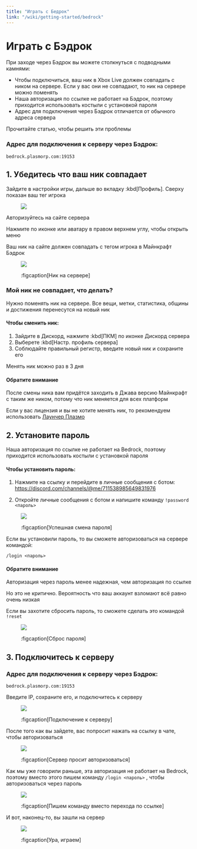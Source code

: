 ```yaml
---
title: "Играть с Бедрок"
link: "/wiki/getting-started/bedrock"
---
```


# Играть с Бэдрок

При заходе через Бэдрок вы можете столкнуться с подводными камнями:

- Чтобы подключиться, ваш ник в Xbox Live должен совпадать с ником на сервере. Если у вас они не совпадают, то ник на сервере можно поменять
- Наша авторизация по ссылке не работает на Бэдрок, поэтому приходится использовать костыли с установкой пароля
- Адрес для подключения через Бэдрок отличается от обычного адреса сервера

Прочитайте статью, чтобы решить эти проблемы

### Адрес для подключения к серверу через Бэдрок:

```
bedrock.plasmorp.com:19153
```

## 1. Убедитесь что ваш ник совпадает

Зайдите в настройки игры, дальше во вкладку :kbd[Профиль]. Сверху показан ваш тег игрока

<figure class="transparent">

![](/assets/getting-started/bedrock/xbox_nick.png)

</figure>

Авторизуйтесь на сайте сервера

Нажмите по иконке или аватару в правом верхнем углу, чтобы открыть меню

Ваш ник на сайте должен совпадать с тегом игрока в Майнкрафт Бэдрок

<figure>

![](/assets/getting-started/bedrock/plasmo_nick.png)

:figcaption[Ник на сервере]

</figure>

### Мой ник не совпадает, что делать?

Нужно поменять ник на сервере. Все вещи, метки, статистика, общины и достижения перенесутся на новый ник

<CustomBlock>

#### Чтобы сменить ник:

1. Зайдите в Дискорд, нажмите :kbd[ПКМ] по иконке Дискорд сервера
2. Выберете :kbd[Настр. профиль сервера]
3. Cоблюдайте правильный регистр, введите новый ник и сохраните его

Менять ник можно раз в 3 дня

</CustomBlock>

<CustomBlock type="warn">

#### Обратите внимание

После смены ника вам придётся заходить в Джава версию Майнкрафт с таким же ником, потому что ник меняется для всех платформ

Если у вас лицензия и вы не хотите менять ник, то рекомендуем использовать [Лаунчер Плазмо](/wiki/getting-started)

</CustomBlock>

## 2. Установите пароль

Наша авторизация по ссылке не работает на Bedrock, поэтому приходится использовать костыли с установкой пароля

<CustomBlock>

#### Чтобы установить пароль:

1. Нажмите на ссылку и перейдите в личные сообщения с ботом: https://discord.com/channels/@me/711538985649831976 

2. Откройте личные сообщения с ботом и напишите команду `!password <пароль>`

</CustomBlock>

<figure>

![](/assets/getting-started/bedrock/password.png)

:figcaption[Успешная смена пароля]

</figure>

Если вы установили пароль, то вы сможете авторизоваться на сервере командой:

```
/login <пароль>
```

<CustomBlock type="warn">

#### Обратите внимание

Авторизация через пароль менее надежная, чем авторизация по ссылке

Но это не критично. Вероятность что ваш аккаунт взломают всё равно очень низкая

Если вы захотите сбросить пароль, то сможете сделать это командой `!reset` 

</CustomBlock>

<figure>

![](/assets/getting-started/bedrock/password_reset.png)

:figcaption[Сброс пароля]

</figure>

## 3. Подключитесь к серверу

### Адрес для подключения к серверу через Бэдрок:

```
bedrock.plasmorp.com:19153
```

Введите IP, сохраните его, и подключитесь к серверу

<figure>

![](/assets/getting-started/bedrock/connect.png)

:figcaption[Подключение к серверу]

</figure>

После того как вы зайдете, вас попросит нажать на ссылку в чате, чтобы авторизоваться

<figure>

![](/assets/getting-started/bedrock/login.png)

:figcaption[Сервер просит авторизоваться]

</figure>

Как мы уже говорили раньше, эта авторизация не работает на Bedrock, поэтому вместо этого пишем команду `/login <пароль>` , чтобы авторизоваться через пароль

<figure>

![](/assets/getting-started/bedrock/login_command.png)

:figcaption[Пишем команду вместо перехода по ссылке]

</figure>

И вот, наконец-то, вы зашли на сервер

<figure>

![](/assets/getting-started/bedrock/done.png)

:figcaption[Ура, играем]

</figure>